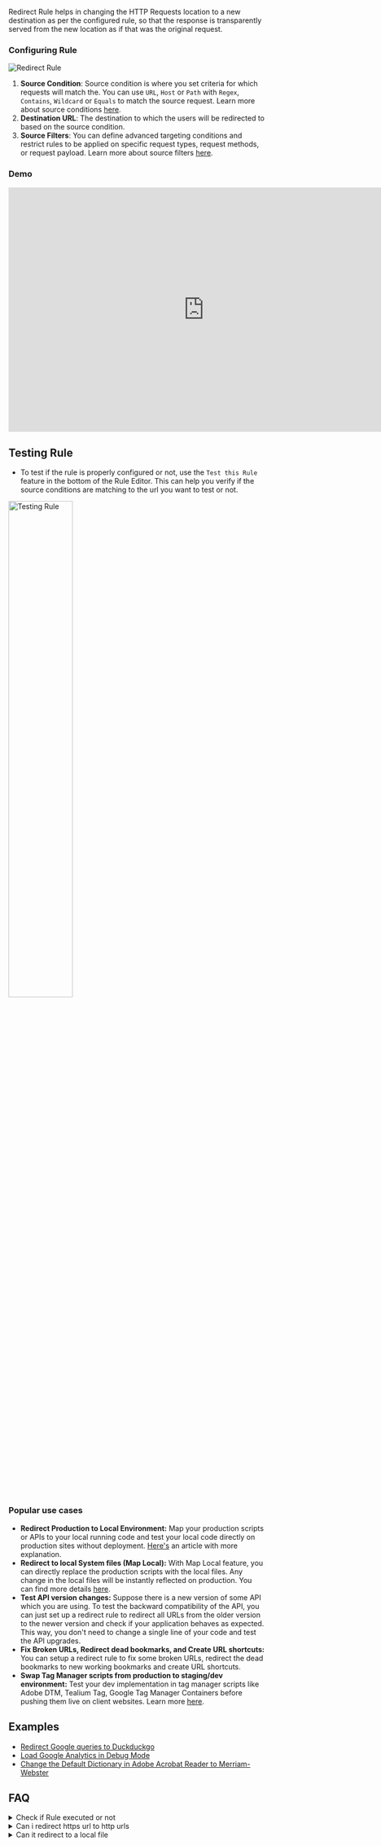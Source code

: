 Redirect Rule helps in changing the HTTP Requests location to a new destination as per the configured rule, so that the response is transparently served from the new location as if that was the original request.

### Configuring Rule

<img src="/img/docs/annotated-redirect-rule.png" alt="Redirect Rule"/>

1. **Source Condition**: Source condition is where you set criteria for which requests will match the. You can use `URL`, `Host` or `Path` with `Regex`, `Contains`, `Wildcard` or `Equals` to match the source request. Learn more about source conditions [here](/guides/source-condition).
2. **Destination URL**: The destination to which the users will be redirected to based on the source condition.
3. **Source Filters**: You can define advanced targeting conditions and restrict rules to be applied on specific request types, request methods, or request payload. Learn more about source filters [here](../features/advance-targeting).

### Demo

<center>
  <iframe width="768" height="480" src="https://www.youtube.com/embed/lOt1kGKTq-w" title="YouTube video player" frameborder="0" allow="accelerometer; autoplay; clipboard-write; encrypted-media; gyroscope; picture-in-picture; web-share" allowfullscreen></iframe>
</center>

## Testing Rule
- To test if the rule is properly configured or not, use the `Test this Rule` feature in the bottom of the Rule Editor. This can help you verify if the source conditions are matching to the url you want to test or not. 
<img src="/img/docs/http-modifications/testing-rule.png" alt="Testing Rule" width="50%"/>

### Popular use cases

- **Redirect Production to Local Environment:** Map your production scripts or APIs to your local running code and test your local code directly on production sites without deployment. [Here's](https://requestly.io/blog/how-to-load-local-js-files-on-live-production-sites) an article with more explanation.
- **Redirect to local System files (Map Local):** With Map Local feature, you can directly replace the production scripts with the local files. Any change in the local files will be instantly reflected on production. You can find more details [here](../../../desktop-app/mac/features/map-local).
- **Test API version changes:** Suppose there is a new version of some API which you are using. To test the backward compatibility of the API, you can just set up a redirect rule to redirect all URLs from the older version to the newer version and check if your application behaves as expected. This way, you don't need to change a single line of your code and test the API upgrades.
- **Fix Broken URLs, Redirect dead bookmarks, and Create URL shortcuts:** You can setup a redirect rule to fix some broken URLs, redirect the dead bookmarks to new working bookmarks and create URL shortcuts.
- **Swap Tag Manager scripts from production to staging/dev environment:** Test your dev implementation in tag manager scripts like Adobe DTM, Tealium Tag, Google Tag Manager Containers before pushing them live on client websites. Learn more [here](https://requestly.io/blog/replace-adobe-launch-production-script-with-development-script).

## Examples
- [Redirect Google queries to Duckduckgo](https://app.requestly.io/rules#sharedList/1679464393107-Google-to-DuckDuckGo)
- [Load Google Analytics in Debug Mode](https://app.requestly.io/shared-lists/viewer/1643984301107-Load-Google-Analytics-in-Debug-Mode?template=true)
- [Change the Default Dictionary in Adobe Acrobat Reader to Merriam-Webster](https://app.requestly.io/rules#sharedList/1679464587448-Change-the-Default-Dictionary-in-Adobe-Acrobat-Reader-to-Merriam-Webster)

## FAQ

<details>
  <summary>Check if Rule executed or not</summary>
  <div>
    Use <a href="/guides/know-if-rule-executed-on-page">this</a> guide to check if the rule executed or not
  </div>
</details>
<details>
  <summary>Can i redirect https url to http urls</summary>
  <div>
    Yes, Redirect Rule supports redirecting from https to http and vice-versa
  </div>
</details>
<details>
  <summary>Can it redirect to a local file</summary>
  <div>
    Right now this is not possible in Browser Extension. But you can use our <a href="../../../desktop-app/mac/features/map-local">desktop app</a> to redirect to a local file (Map Local)
  </div>
</details>


